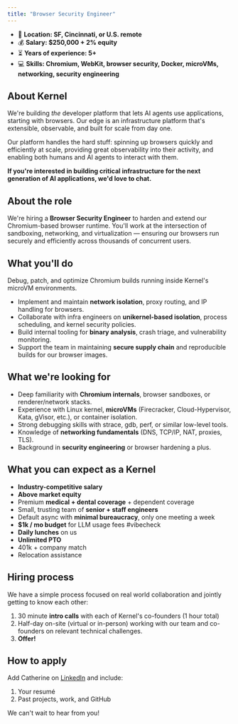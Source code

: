 ```yaml
---
title: "Browser Security Engineer"
---
```


- 🌆 **Location: SF, Cincinnati, or U.S. remote**
- 💰 **Salary: &#36;250,000 + 2&#37; equity**
- ⏳ **Years of experience: 5+**
- 💻 **Skills: Chromium, WebKit, browser security, Docker, microVMs, networking, security engineering**

## About Kernel

We're building *the* developer platform that lets AI agents use applications, starting with browsers. Our edge is an infrastructure platform that's extensible, observable, and built for scale from day one.

Our platform handles the hard stuff: spinning up browsers quickly and efficiently at scale, providing great observability into their activity, and enabling both humans and AI agents to interact with them. 

**If you're interested in building critical infrastructure for the next generation of AI applications, we'd love to chat.**

## About the role

We're hiring a **Browser Security Engineer** to harden and extend our Chromium-based browser runtime. You'll work at the intersection of sandboxing, networking, and virtualization — ensuring our browsers run securely and efficiently across thousands of concurrent users.

## What you'll do

Debug, patch, and optimize Chromium builds running inside Kernel's microVM environments.

- Implement and maintain **network isolation**, proxy routing, and IP handling for browsers.
- Collaborate with infra engineers on **unikernel-based isolation**, process scheduling, and kernel security policies.
- Build internal tooling for **binary analysis**, crash triage, and vulnerability monitoring.
- Support the team in maintaining **secure supply chain** and reproducible builds for our browser images.

## What we're looking for

- Deep familiarity with **Chromium internals**, browser sandboxes, or renderer/network stacks.
- Experience with Linux kernel, **microVMs** (Firecracker, Cloud-Hypervisor, Kata, gVisor, etc.), or container isolation.
- Strong debugging skills with strace, gdb, perf, or similar low-level tools.
- Knowledge of **networking fundamentals** (DNS, TCP/IP, NAT, proxies, TLS).
- Background in **security engineering** or browser hardening a plus.

## What you can expect as a Kernel

- **Industry-competitive salary**
- **Above market equity**
- Premium **medical + dental coverage** + dependent coverage
- Small, trusting team of **senior + staff engineers**
- Default async with **minimal bureaucracy**, only one meeting a week
- **$1k / mo budget** for LLM usage fees #vibecheck
- **Daily lunches** on us
- **Unlimited PTO**
- 401k + company match
- Relocation assistance

## Hiring process

We have a simple process focused on real world collaboration and jointly getting to know each other:

1. 30 minute **intro calls** with each of Kernel's co-founders (1 hour total)
2. Half-day on-site (virtual or in-person) working with our team and co-founders on relevant technical challenges.
3. **Offer!**

## How to apply

Add Catherine on [LinkedIn](https://www.linkedin.com/in/juecd/) and include:

1. Your resumé
2. Past projects, work, and GitHub

We can't wait to hear from you!
